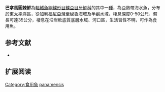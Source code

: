 {{Speciesbox
| name = 巴拿馬圓棘鮃
| image = 
| image_width = 250px
| image_caption = 
| status = LC
| status_system = IUCN3.1
| genus = Cyclopsetta
| species = panamensis
| authority = [[Steindachner|Steindachner]], 1876
| synonyms = *''Citharichthys panamensis ,Steindachner, 1876 ''
*''Azevia panamensis ,Steindachner, 1876 ''
}}

'''巴拿馬圓棘鮃'''為[[輻鰭魚綱|輻鰭魚綱]][[鰈形目|鰈形目]][[鰈亞目|鰈亞目]][[牙鮃科|牙鮃科]]的其中一[[種|種]]，為亞熱帶海水魚，分布於東[[太平洋|太平洋]]區，從[[加利福尼亞灣|加利福尼亞灣]]至[[秘魯|秘魯]]海域及半鹹水域，棲息深度0-50公尺，體長可達35公分，棲息在沿岸軟底質底層水域、河口區，生活習性不明，可作為食用魚。
==参考文献==
*{{FishBase_species|genus=Cyclopsetta|species=panamensis|year=2014|month=3}}

== 扩展阅读 ==
{{refbegin}}
{{wikispecies-inline|Cyclopsetta panamensis|巴拿馬圓棘鮃}}
{{refend}}
{{Taxonbar|from=Q2361282}}

[[Category:食用魚|Category:食用魚]]
[[Category:圓棘鮃屬|panamensis]]


{{魚類小作品}}